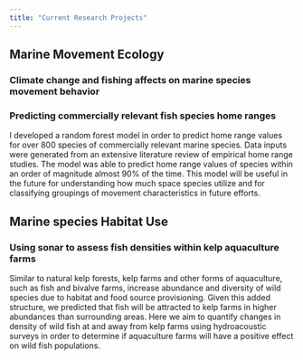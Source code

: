 ```yaml
---
title: "Current Research Projects"
---
```



## Marine Movement Ecology


### Climate change and fishing affects on marine species movement behavior



### Predicting commercially relevant fish species home ranges

I developed a random forest model in order to predict home range values for over 800 species of commercially relevant marine species. Data inputs were generated from an extensive literature review of empirical home range studies. The model was able to predict home range values of species within an order of magnitude almost 90% of the time. This model will be useful in the future for understanding how much space species utilize and for classifying groupings of movement characteristics in future efforts. 


## Marine species Habitat Use

### Using sonar to assess fish densities within kelp aquaculture farms

Similar to natural kelp forests, kelp farms and other forms of aquaculture, such as fish and bivalve farms, increase abundance and diversity of wild species due to habitat and food source provisioning. Given this added structure, we predicted that fish will be attracted to kelp farms in higher abundances than surrounding areas. Here we aim to quantify changes in density of wild fish at and away from kelp farms using hydroacoustic surveys in order to determine if aquaculture farms will have a positive effect on wild fish populations.